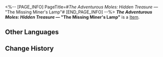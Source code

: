 <%-- [PAGE_INFO]
PageTitle=#''The Adventurous Moles: Hidden Treasure'' &mdash; "The Missing Miner's Lamp"#
[END_PAGE_INFO] --%>
{{Item Infobox
|title       = ''The Adventurous Moles: Hidden Treasure'' &mdash; "The Missing Miner's Lamp"
|id          = 140171
|image       = Item ''The Adventurous Moles- Hidden Treasure'' &mdash; The Missing Miner's Lamp.png
|type        = 
|invCategory = Missions
|rarity      = 3
|effect      = 
|description = A few pages from a children's adventure book very popular in Belobog.
}}
{{Description|1=''"The Moles, the Moles, are brilliant and strong! The Moles, the Moles, take the reins!"''}}
'''''The Adventurous Moles: Hidden Treasure'' &mdash; "The Missing Miner's Lamp"''' is a [[Item]].

==Other Languages==
{{Other Languages
|en   = ''The Adventurous Moles: Hidden Treasure'' &mdash; "The Missing Miner's Lamp"
|zhs  = 《冒险鼹鼠队：隐形的宝藏》消失的矿灯
|zht  = 《冒險鼴鼠隊：隱形的寶藏》消失的礦燈
|ja   = 『モグラ冒険隊・見えない宝物』消えたカンテラ
|ko   = ≪두더지 모험단: 숨겨진 보물≫ 사라진 마이너 램프
|es   = La lámpara desaparecida - «Los topos aventureros: el tesoro invisible»
|fr   = ''Les Taupes aventurières : Le trésor caché'' &mdash; « La lampe de mineur disparue »
|ru   = Кроты-приключенцы: Спрятанное сокровище. Пропавшая лампа шахтёра
|th   = "การผจญภัยของแก๊งตัวตุ่น: สมบัติเร้นลับ" - โคมไฟเหมืองที่หายไป
|vi   = "Đội Chuột Chũi Phiêu Lưu: Kho Báu Ẩn Giấu" - Đèn Mỏ Biến Mất
|de   = „Die abenteuerlustigen Maulwürfe: Verborgener Schatz“ &ndash; Die verschwundene Grubenlampe
|id   = "Petualang The Moles: Harta Karun Tersembunyi" &mdash; Penerang Tambang yang Menghilang
|pt   = "As Toupeiras Aventureiras: Tesouro Escondido" &ndash; "A Lanterna de Minerador Perdida"
}}

==Change History==
{{Change History|2.0}}